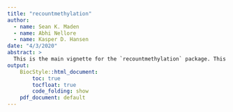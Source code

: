 ```yaml
---
title: "recountmethylation"
author: 
  - name: Sean K. Maden
  - name: Abhi Nellore
  - name: Kasper D. Hansen
date: "4/3/2020"
abstract: > 
  This is the main vignette for the `recountmethylation` package. This shows how to obtain and work with HDF5-SummarizedExperiment data.
output:
    BiocStyle::html_document:
        toc: true
        tocfloat: true
        code_folding: show
    pdf_document: default
---
```


